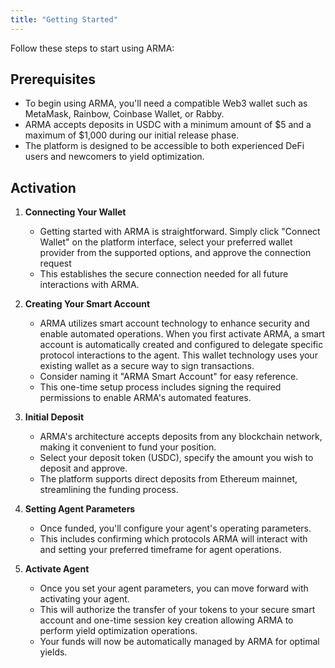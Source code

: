 ```yaml
---
title: "Getting Started"
---
```


Follow these steps to start using ARMA:

## Prerequisites

- To begin using ARMA, you'll need a compatible Web3 wallet such as MetaMask, Rainbow, Coinbase Wallet, or Rabby.
- ARMA accepts deposits in USDC with a minimum amount of $5 and a maximum of $1,000 during our initial release phase.
-  The platform is designed to be accessible to both experienced DeFi users and newcomers to yield optimization.

## Activation

1. **Connecting Your Wallet**
   - Getting started with ARMA is straightforward. Simply click "Connect Wallet" on the platform interface, select your preferred wallet provider from the supported options, and approve the connection request
   - This establishes the secure connection needed for all future interactions with ARMA.

2. **Creating Your Smart Account**
   - ARMA utilizes smart account technology to enhance security and enable automated operations. When you first activate ARMA, a smart account is automatically created and configured to delegate specific protocol interactions to the agent. This wallet technology uses your existing wallet as a secure way to sign transactions.
   - Consider naming it "ARMA Smart Account" for easy reference.
   - This one-time setup process includes signing the required permissions to enable ARMA's automated features.

3. **Initial Deposit**
   - ARMA's architecture accepts deposits from any blockchain network, making it convenient to fund your position.
   - Select your deposit token (USDC), specify the amount you wish to deposit and approve.
   - The platform supports direct deposits from Ethereum mainnet, streamlining the funding process.

4. **Setting Agent Parameters**
   - Once funded, you'll configure your agent's operating parameters.
   - This includes confirming which protocols ARMA will interact with and setting your preferred timeframe for agent operations.

5. **Activate Agent** 
   - Once you set your agent parameters, you can move forward with activating your agent. 
   - This will authorize the transfer of your tokens to your secure smart account and one-time session key creation allowing ARMA to perform yield optimization operations.
   - Your funds will now be automatically managed by ARMA for optimal yields.
